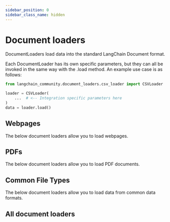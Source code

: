```yaml
---
sidebar_position: 0
sidebar_class_name: hidden
---
```


# Document loaders


DocumentLoaders load data into the standard LangChain Document format.

Each DocumentLoader has its own specific parameters, but they can all be invoked in the same way with the .load method.
An example use case is as follows:

```python
from langchain_community.document_loaders.csv_loader import CSVLoader

loader = CSVLoader(
    ...  # <-- Integration specific parameters here
)
data = loader.load()
```

## Webpages

The below document loaders allow you to load webpages.

<CategoryTable category="webpage_loaders" />

## PDFs

The below document loaders allow you to load PDF documents.

<CategoryTable category="pdf_loaders" />

## Common File Types

The below document loaders allow you to load data from common data formats.

<CategoryTable category="common_loaders" />


## All document loaders

<IndexTable />
